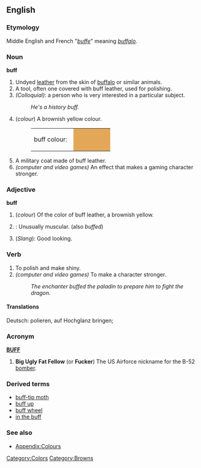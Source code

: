 ==English==

===Etymology===
Middle English and French "''[[buffe]]''" meaning ''[[buffalo]]''.

===Noun===
'''buff'''
# Undyed [[leather]] from the skin of [[buffalo]] or similar animals. 
# A tool, often one covered with buff leather, used for polishing.
# ''(Colloquial)'': a person who is very interested in a particular subject.
#: ''He's a history buff.''
# (''colour'') A brownish yellow colour. 
#:<table><tr><td>buff colour: &nbsp;</td><td bgcolor="#E3A857" width="80">&nbsp; </td></tr></table>
# A military coat made of buff leather.
# ''(computer and video games)'' An effect that makes a gaming character stronger.

===Adjective===
'''buff'''
# (''colour'') Of the color of buff leather, a brownish yellow.
# {{bodybuilding}}: Unusually muscular. (also ''buffed'')
# (''Slang''): Good looking.

===Verb===
{{en-verb}}
# To polish and make shiny.
# ''(computer and video games)'' To make a character stronger.
#: ''The enchanter buffed the paladin to prepare him to fight the dragon.''
====Translations====
Deutsch: polieren, auf Hochglanz bringen;

===Acronym===
'''[[BUFF]]'''
# '''Big Ugly Fat Fellow''' (or '''Fucker''') The US Airforce nickname for the B-52 [[bomber]].

===Derived terms===
*[[buff-tip moth]]
*[[buff up]]
*[[buff wheel]]
*[[in the buff]]

===See also===
*[[Wiktionary_Appendix:Colours|Appendix:Colours]]

[[Category:Colors]]
[[Category:Browns]]